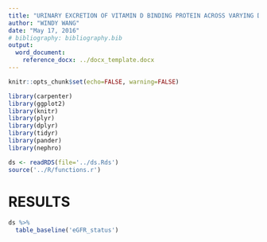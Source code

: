 ```yaml
---
title: "URINARY EXCRETION OF VITAMIN D BINDING PROTEIN ACROSS VARYING DEGREES OF KIDNEY DYSFUNCTION AND DISGLYCEMIA"
author: "WINDY WANG"
date: "May 17, 2016"
# bibliography: bibliography.bib
output: 
  word_document:
    reference_docx: ../docx_template.docx
---
```


```r
knitr::opts_chunk$set(echo=FALSE, warning=FALSE)

library(carpenter)
library(ggplot2)
library(knitr)
library(plyr)
library(dplyr)
library(tidyr)
library(pander)
library(nephro)

ds <- readRDS(file='../ds.Rds')
source('../R/functions.r')
```

<!-- # INTRODUCTION -->

<!-- Diabetes rates in Canada have almost doubled over the past decade and it is projected that they will continue to rise (1). In 2010, the prevalence of diabetes across 216 countries was found to be 6.4%, and is expected to increase to 7.7% by 2030 (2). While there are a number of complications associated with type 2 diabetes mellitus (T2DM), diabetic nephropathy (DN) is a major cause of morbidity and mortality. DN often results in end stage renal disease (ESRD), which can only be treated by kidney transplant or dialysis (3, 4). The early stages of DN is marked by microalbuminuria, where small amounts of albumin are leaked into the urine due to permeability problems in the kidney glomerulus. -->

<!-- Poor vitamin D status is frequently observed in patients with T2DM. 7-dehydrocholesterol from sunlight and cholecalciferol from the diet are the precursors to active vitamin D (5). One hydroxyl group is added by 25-hydroxylase in the liver to form 25-hydroxyvitamin D3 (25(OH)D), the storage form of vitamin D. Another hydroxyl group is added in the kidneys by 1α-hydroxylase to give active 1,25-dihydroxyvitamin D3 (1,25(OH)2D) (5, 6). Both 25(OH)D and 1,25(OH)2D are bound to proteins in circulation (6). The vitamin D binding protein (VDBP) carries 85-90% of vitamin D metabolites (7, 8). -->

<!-- It is well recognized from cross-sectional studies that low vitamin D status is common in diabetes (9, 10). Prospective studies have reported consistent associations of low 25(OH)D with incident diabetes (11–13), but randomized control trials (RTCs) involving vitamin D supplementation have been inconsistent to date. Notwithstanding the fact that most existing trials have been poorly designed (in terms of duration, sample size, supplemented dose, outcome characterization, etc), but the general finding to date is that supplementation does not affect glucose tolerance in those with normal glycemia, but there have been slight improvements to fasting glucose levels and insulin sensitivity in subjects with impaired glucose tolerance and diabetes (14). -->

<!-- There are various mechanisms which link vitamin D to diabetes pathology. Rat models have demonstrated that pancreatic insulin secretion is inhibited by vitamin D deficiency (15). Injection of 1,25(OH)2D significantly increases β-cell cytosolic Ca2+ levels, which promotes the exocytosis of insulin from islet cells (16). Vitamin D can also bind to intracellular vitamin D receptors to regulate the body’s response to glucose by altering transcription of insulin receptor genes (17). As well, vitamin D has been found to improve insulin sensitivity in peripheral tissues (18, 19). -->

<!-- Currently, it is unclear whether hypovitaminosis D is a cause or consequence of diabetes pathology. While there is considerable research currently focused on low vitamin D levels as a risk factor for the development of diabetes, it is also conceivable that hypovitaminosis D may also be caused by diabetes pathophysiology itself (i.e. be a consequence of the disease). There are a number of potential pathways through which diabetes may cause poor vitamin D status, such as co-morbidity (including obesity), low levels of physical activity, low sun exposure, and chronic inflammation (20).  Recently, a paper by Thraikill et al. found that urinary loss of VDBP is higher in subjects with type 1 diabetes compared to healthy controls, which raises the novel idea that renal excretion of VDBP–which may still be bound to 25(OH)D–could account for hypovitaminosis D in individuals with diabetes (11).  -->

<!-- There have been a limited number of studies examining the role that urinary excretion of VDBP plays in the pathology of diabetes, and findings have been inconclusive. A cross-sectional study conducted by Thrailkill et al. in 115 subjects with type 1 diabetes (T1DM) and 55 age-matched controls showed that there is exaggerated urinary loss of VDBP in T1DM subjects compared to non-diabetic age-matched controls, particularly in association with poorer glycemic control and albuminuria (11). Multivariate analysis showed significant positive correlations between urinary VDBP with microalbuminuria (β = 1.312), glycosylated hemoglobin (β = 0.208), average capillary glucose (β = 0.931), and serum 1,25(OH)2D concentrations (β = 0.607). The study suggests that exaggerated urinary loss of VDBP in T1DM could be contributing to the low vitamin D levels observed in this disease. Other studies support the finding that there are higher levels of urinary VDBP in diabetes compared to controls. Tian et al. (12) found that urinary VDBP was higher in diabetic patients with nephropathy and micro- or macroalbuminuria compared to healthy controls or diabetic patients with normoalbuminuria.  -->

<!-- There are supportive animal data which have focused on low vitamin D status as a result of renal reabsorption problems in diabetic rats (21). A digestion-resistant starch diet prevented urinary excretion of VDBP in rats with T1DM (22), indicating a potential pathway between glucose and VDBP elimination. Further study by Koh et al. investigated whether feeding resistant starch could similarly prevent vitamin D loss in diabetic rats. It was found that rats fed the control diet had 89% and 97% higher urinary excretion of 25(OH)D and 1,25(OH)2D respectively. Serum 25(OH)D levels were also 31% lower in the control group. Histopathologic examinations of the kidneys revealed that the resistant starch diet attenuated diabetes-mediated damage by 21%. This suggests that starch digestion plays a role in loss of VDBP. -->

<!-- However, there is limited research on the relationship between urinary VDBP loss and glycemic status. The few studies that explored the idea have mostly focused on inflammation and type 1 diabetes rather than type 2 diabetes (11, 13, 22). In addition, most studies to date have not examined at the association of urinary VDBP with both eGFR and albuminuria as measures of kidney function. -->

<!-- The objectives of this project were to examine the cross-sectional associations of urinary vitamin D binding protein concentrations with the severity of kidney dysfunction and the degree of glucose tolerance. The hypothesized finding was that subjects with more severe kidney dysfunction and glycemic status will have higher urinary concentrations of VDBP. -->

# RESULTS

```r
ds %>% 
  table_baseline('eGFR_status')
```

